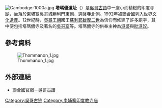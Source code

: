 [[File:Cambodge-1000a.jpg|thumb]]
'''塔瑪儂遺址'''（{{Kmr|k=ប្រាសាទធម្មនន្ទ|r=Thommanon}}）是[[吳哥古蹟|吳哥古蹟]]中一座小而精緻的印度寺廟，坐落於[[柬埔寨|柬埔寨]][[吳哥城|吳哥城]]勝利門東側、[[週薩寺|週薩寺]]北側。1992年被[[聯合國|聯合國]]列入[[世界文化遺產|世界文化遺產]]。12世紀時，[[吳哥王朝|吳哥王朝]]國王[[蘇利耶跋摩二世|蘇利耶跋摩二世]]為信仰而修建了許多廟宇，其中便包括塔瑪儂寺及著名的[[吳哥窟|吳哥窟]]等。塔瑪儂寺的供奉主神為[[濕婆|濕婆]]與[[毗濕奴|毗濕奴]]。

== 參考資料 ==
{{reflist}}
[[File:Thommanon_1.jpg|thumb]]

== 外部連結 ==
{{commonscat|Thommanon}}
*[http://whc.unesco.org/en/list/668 聯合國官網－吳哥古蹟] {{Wayback|url=http://whc.unesco.org/en/list/668 |date=20161007101231 }}

{{coord|13|26|48|N|103|52|38|E|source:nowiki_region:KH_type:landmark|display=title}}

{{吳哥古跡}}
[[Category:吳哥古迹|Category:吳哥古迹]]
[[Category:柬埔寨印度教寺庙|Category:柬埔寨印度教寺庙]]